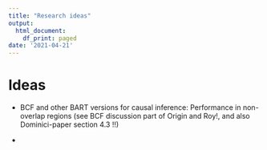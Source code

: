 ```yaml
---
title: "Research ideas"
output:
  html_document:
    df_print: paged
date: '2021-04-21'
---
```



# Ideas

- BCF and other BART versions for causal inference: Performance in non-overlap regions (see BCF discussion part of Origin and Roy!, and also Dominici-paper section 4.3 !!)



- 

